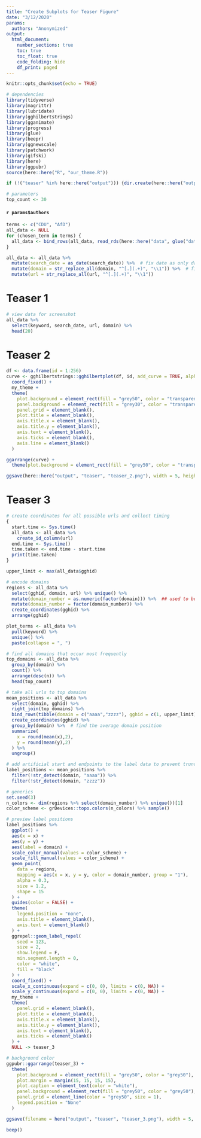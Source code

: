 ```yaml
---
title: "Create Subplots for Teaser Figure"
date: "3/12/2020"
params:
  authors: "Anonymized"
output: 
  html_document:
    number_sections: true
    toc: true
    toc_float: true
    code_folding: hide
    df_print: paged
---
```


```r
knitr::opts_chunk$set(echo = TRUE)

# dependencies
library(tidyverse)
library(magrittr)
library(lubridate)
library(gghilbertstrings)
library(gganimate)
library(progress)
library(glue)
library(beepr)
library(ggnewscale)
library(patchwork)
library(gifski)
library(here)
library(ggpubr)
source(here::here("R", "our_theme.R"))

if (!("teaser" %in% here::here("output"))) {dir.create(here::here("output", "teaser"))}

# parameters
top_count <- 30
```


#### `r params$authors` {-}


```r
terms <- c("CDU", "AfD")
all_data <- NULL
for (chosen_term in terms) {
  all_data <- bind_rows(all_data, read_rds(here::here("data", glue("datenspende{chosen_term}.rds"))))
}

all_data <- all_data %>%
  mutate(search_date = as_date(search_date)) %>%  # fix date as only days
  mutate(domain = str_replace_all(domain, "^[.](.+)", "\\1")) %>%  # fix some broken domains
  mutate(url = str_replace_all(url, "^[.](.+)", "\\1"))
```


# Teaser 1

```r
# view data for screenshot
all_data %>% 
  select(keyword, search_date, url, domain) %>% 
  head(20)
```


# Teaser 2

```r
df <- data.frame(id = 1:256)
curve <- gghilbertstrings::gghilbertplot(df, id, add_curve = TRUE, alpha = 0, curve_color = "white") +
  coord_fixed() +
  my_theme +
  theme(
    plot.background = element_rect(fill = "grey50", color = "transparent"),
    panel.background = element_rect(fill = "grey30", color = "transparent"),
    panel.grid = element_blank(),
    plot.title = element_blank(),
    axis.title.x = element_blank(),
    axis.title.y = element_blank(),
    axis.text = element_blank(),
    axis.ticks = element_blank(),
    axis.line = element_blank()
  )

ggarrange(curve) +
  theme(plot.background = element_rect(fill = "grey50", color = "transparent"))

ggsave(here::here("output", "teaser", "teaser_2.png"), width = 5, height = 5, dpi = 500)
```


# Teaser 3


```r
# create coordinates for all possible urls and collect timing
{
  start.time <- Sys.time()
  all_data <- all_data %>%
    create_id_column(url)
  end.time <- Sys.time()
  time.taken <- end.time - start.time
  print(time.taken)
}

upper_limit <- max(all_data$gghid)
```

```r
# encode domains
regions <- all_data %>% 
  select(gghid, domain, url) %>% unique() %>% 
  mutate(domain_number = as.numeric(factor(domain))) %>%  ## used to be %% 2
  mutate(domain_number = factor(domain_number)) %>% 
  create_coordinates(gghid) %>% 
  arrange(gghid)
```


```r
plot_terms <- all_data %>% 
  pull(keyword) %>% 
  unique() %>% 
  paste(collapse = ", ")

# find all domains that occur most frequently
top_domains <- all_data %>%
  group_by(domain) %>%
  count() %>%
  arrange(desc(n)) %>%
  head(top_count)

# take all urls to top domains
mean_positions <- all_data %>%
  select(domain, gghid) %>%
  right_join(top_domains) %>%
  bind_rows(tibble(domain = c("aaaa","zzzz"), gghid = c(1, upper_limit))) %>% 
  create_coordinates(gghid) %>% 
  group_by(domain) %>%  # find the average domain position
  summarize(
    x = round(mean(x),2),
    y = round(mean(y),2)
  ) %>% 
  ungroup()

# add artificial start and endpoints to the label data to prevent truncated coordinate system
label_positions <- mean_positions %>%
  filter(!str_detect(domain, "aaaa")) %>%
  filter(!str_detect(domain, "zzzz"))
```

```r
# generics 
set.seed(3)
n_colors <- dim(regions %>% select(domain_number) %>% unique())[1]
color_scheme <- grDevices::topo.colors(n_colors) %>% sample()

# preview label positions
label_positions %>%
  ggplot() +
  aes(x = x) +
  aes(y = y) +
  aes(label = domain) +
  scale_color_manual(values = color_scheme) +
  scale_fill_manual(values = color_scheme) +
  geom_point(
    data = regions,
    mapping = aes(x = x, y = y, color = domain_number, group = "1"),
    alpha = 0.3,
    size = 1.2,
    shape = 15
  ) +
  guides(color = FALSE) +
  theme(
    legend.position = "none",
    axis.title = element_blank(),
    axis.text = element_blank()
  ) +
  ggrepel::geom_label_repel(
    seed = 123, 
    size = 2, 
    show.legend = F, 
    min.segment.length = 0, 
    color = "white",
    fill = "black"
  ) +
  coord_fixed() +
  scale_x_continuous(expand = c(0, 0), limits = c(0, NA)) + 
  scale_y_continuous(expand = c(0, 0), limits = c(0, NA)) +
  my_theme +
  theme(
    panel.grid = element_blank(),
    plot.title = element_blank(),
    axis.title.x = element_blank(),
    axis.title.y = element_blank(),
    axis.text = element_blank(),
    axis.ticks = element_blank()
  ) +
  NULL -> teaser_3

# background color
ggpubr::ggarrange(teaser_3) +
  theme(
    plot.background = element_rect(fill = "grey50", color = "grey50"),
    plot.margin = margin(15, 15, 15, 15),
    plot.caption = element_text(color = "white"),
    panel.background = element_rect(fill = "grey50", color = "grey50"),
    panel.grid = element_line(color = "grey50", size = 1),
    legend.position = "None"
  )

ggsave(filename = here("output", "teaser", "teaser_3.png"), width = 5, height = 5, dpi = 500)
```

```r
beep()
```

